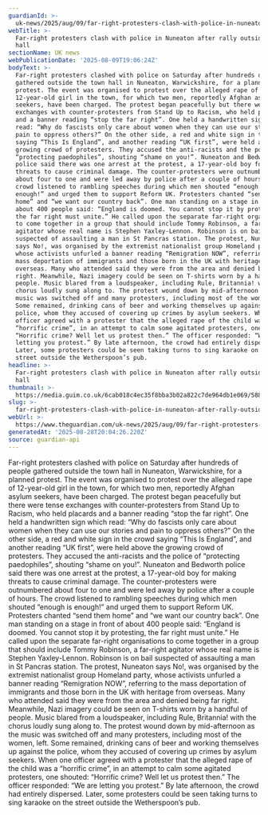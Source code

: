 ```yaml
---
guardianId: >-
  uk-news/2025/aug/09/far-right-protesters-clash-with-police-in-nuneaton-after-rally-outside-town-hall
webTitle: >-
  Far-right protesters clash with police in Nuneaton after rally outside town
  hall
sectionName: UK news
webPublicationDate: '2025-08-09T19:06:24Z'
bodyText: >-
  Far-right protesters clashed with police on Saturday after hundreds of people
  gathered outside the town hall in Nuneaton, Warwickshire, for a planned
  protest. The event was organised to protest over the alleged rape of
  12-year-old girl in the town, for which two men, reportedly Afghan asylum
  seekers, have been charged. The protest began peacefully but there were tense
  exchanges with counter-protesters from Stand Up to Racism, who held placards
  and a banner reading “stop the far right”. One held a handwritten sign which
  read: “Why do fascists only care about women when they can use our stories and
  pain to oppress others?” On the other side, a red and white sign in the crowd
  saying “This Is England”, and another reading “UK first”, were held above the
  growing crowd of protesters. They accused the anti-racists and the police of
  “protecting paedophiles”, shouting “shame on you!”. Nuneaton and Bedworth
  police said there was one arrest at the protest, a 17-year-old boy for making
  threats to cause criminal damage. The counter-protesters were outnumbered
  about four to one and were led away by police after a couple of hours. The
  crowd listened to rambling speeches during which men shouted “enough is
  enough!” and urged them to support Reform UK. Protesters chanted “send them
  home” and “we want our country back”. One man standing on a stage in front of
  about 400 people said: “England is doomed. You cannot stop it by protesting,
  the far right must unite.” He called upon the separate far-right organisations
  to come together in a group that should include Tommy Robinson, a far-right
  agitator whose real name is Stephen Yaxley-Lennon. Robinson is on bail
  suspected of assaulting a man in St Pancras station. The protest, Nuneaton
  says No!, was organised by the extremist nationalist group Homeland party,
  whose activists unfurled a banner reading “Remigration NOW”, referring to the
  mass deportation of immigrants and those born in the UK with heritage from
  overseas. Many who attended said they were from the area and denied being far
  right. Meanwhile, Nazi imagery could be seen on T-shirts worn by a handful of
  people. Music blared from a loudspeaker, including Rule, Britannia! with the
  chorus loudly sung along to. The protest wound down by mid-afternoon as the
  music was switched off and many protesters, including most of the women, left.
  Some remained, drinking cans of beer and working themselves up against the
  police, whom they accused of covering up crimes by asylum seekers. When one
  officer agreed with a protester that the alleged rape of the child was a
  “horrific crime”, in an attempt to calm some agitated protesters, one shouted:
  “Horrific crime? Well let us protest then.” The officer responded: “We are
  letting you protest.” By late afternoon, the crowd had entirely dispersed.
  Later, some protesters could be seen taking turns to sing karaoke on the
  street outside the Wetherspoon’s pub.
headline: >-
  Far-right protesters clash with police in Nuneaton after rally outside town
  hall
thumbnail: >-
  https://media.guim.co.uk/6cab018c4ec35f8bba3b02a822c7de964db1e069/588_0_5000_4000/500.jpg
slug: >-
  far-right-protesters-clash-with-police-in-nuneaton-after-rally-outside-town-hall
webUrl: >-
  https://www.theguardian.com/uk-news/2025/aug/09/far-right-protesters-clash-with-police-in-nuneaton-after-rally-outside-town-hall
generatedAt: '2025-08-28T20:04:26.220Z'
source: guardian-api
---
```

Far-right protesters clashed with police on Saturday after hundreds of people gathered outside the town hall in Nuneaton, Warwickshire, for a planned protest. The event was organised to protest over the alleged rape of 12-year-old girl in the town, for which two men, reportedly Afghan asylum seekers, have been charged. The protest began peacefully but there were tense exchanges with counter-protesters from Stand Up to Racism, who held placards and a banner reading “stop the far right”. One held a handwritten sign which read: “Why do fascists only care about women when they can use our stories and pain to oppress others?” On the other side, a red and white sign in the crowd saying “This Is England”, and another reading “UK first”, were held above the growing crowd of protesters. They accused the anti-racists and the police of “protecting paedophiles”, shouting “shame on you!”. Nuneaton and Bedworth police said there was one arrest at the protest, a 17-year-old boy for making threats to cause criminal damage. The counter-protesters were outnumbered about four to one and were led away by police after a couple of hours. The crowd listened to rambling speeches during which men shouted “enough is enough!” and urged them to support Reform UK. Protesters chanted “send them home” and “we want our country back”. One man standing on a stage in front of about 400 people said: “England is doomed. You cannot stop it by protesting, the far right must unite.” He called upon the separate far-right organisations to come together in a group that should include Tommy Robinson, a far-right agitator whose real name is Stephen Yaxley-Lennon. Robinson is on bail suspected of assaulting a man in St Pancras station. The protest, Nuneaton says No!, was organised by the extremist nationalist group Homeland party, whose activists unfurled a banner reading “Remigration NOW”, referring to the mass deportation of immigrants and those born in the UK with heritage from overseas. Many who attended said they were from the area and denied being far right. Meanwhile, Nazi imagery could be seen on T-shirts worn by a handful of people. Music blared from a loudspeaker, including Rule, Britannia! with the chorus loudly sung along to. The protest wound down by mid-afternoon as the music was switched off and many protesters, including most of the women, left. Some remained, drinking cans of beer and working themselves up against the police, whom they accused of covering up crimes by asylum seekers. When one officer agreed with a protester that the alleged rape of the child was a “horrific crime”, in an attempt to calm some agitated protesters, one shouted: “Horrific crime? Well let us protest then.” The officer responded: “We are letting you protest.” By late afternoon, the crowd had entirely dispersed. Later, some protesters could be seen taking turns to sing karaoke on the street outside the Wetherspoon’s pub.
